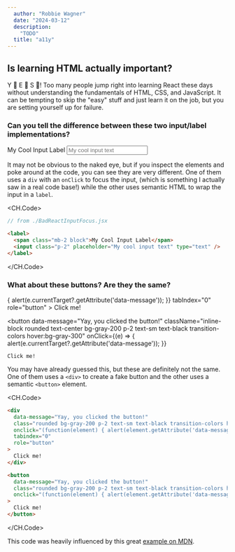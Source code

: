 ```yaml
---
  author: "Robbie Wagner"
  date: "2024-03-12"
  description:
    "TODO"
  title: "a11y"
---
```





## Is learning HTML actually important?

Y 👏 E 👏 S 👏! Too many people jump right into learning React these days
without understanding the fundamentals of HTML, CSS, and JavaScript. It can be
tempting to skip the "easy" stuff and just learn it on the job, but you are
setting yourself up for failure.

### Can you tell the difference between these two input/label implementations?

<div className="not-prose mb-4 py-4 grid grid-cols-1 gap-4 lg:grid-cols-2">
  <div>
    <BadReactInputFocus />
  </div>

  <div>
    <label>
      <span className="mb-2 block">My Cool Input Label</span>
      <input className="p-2" placeholder="My cool input text" type="text"/>
    </label>
  </div>
</div>

It may not be obvious to the naked eye, but if you inspect the elements and poke
around at the code, you can see they are very different. One of them uses a
`div` with an `onClick` to focus the input, (which is something I actually saw
in a real code base!) while the other uses semantic HTML to wrap the input in a
`label`.

<CH.Code>
```jsx BadReactInputFocus.jsx
// from ./BadReactInputFocus.jsx
```

```html accessible-html-input.html
<label>
  <span class="mb-2 block">My Cool Input Label</span>
  <input class="p-2" placeholder="My cool input text" type="text" />
</label>
```

</CH.Code>

### What about these buttons? Are they the same?

<div className="not-prose mb-4 py-4 grid grid-cols-1 gap-8 lg:grid-cols-2">
  <div
    data-message="Yay, you clicked the button!"
    className="inline-block text-center rounded bg-gray-200 p-2 text-sm text-black transition-colors hover:bg-gray-300"
    onClick={(e) => {
      alert(e.currentTarget?.getAttribute('data-message'));
    }}
    tabIndex="0"
    role="button"
  >
    Click me!
  </div>

  <button
    data-message="Yay, you clicked the button!"
    className="inline-block rounded text-center bg-gray-200 p-2 text-sm text-black transition-colors hover:bg-gray-300"
    onClick={(e) => {
      alert(e.currentTarget?.getAttribute('data-message'));
    }}
  >
    Click me!
  </button>
</div>

You may have already guessed this, but these are definitely not the same. One of
them uses a `<div>` to create a fake button and the other uses a semantic
`<button>` element.

<CH.Code>
```html fake-buttons.html
<div
  data-message="Yay, you clicked the button!"
  class="rounded bg-gray-200 p-2 text-sm text-black transition-colors hover:bg-gray-300"
  onclick="(function(element) { alert(element.getAttribute('data-message')); })(this)"
  tabindex="0"
  role="button"
>
  Click me!
</div>
```

```html semantic-buttons.html
<button
  data-message="Yay, you clicked the button!"
  class="rounded bg-gray-200 p-2 text-sm text-black transition-colors hover:bg-gray-300"
  onclick="(function(element) { alert(element.getAttribute('data-message')); })(this)"
>
  Click me!
</button>
```

</CH.Code>

This code was heavily influenced by this great
[example on MDN](https://developer.mozilla.org/en-US/docs/Learn/Accessibility/HTML#ui_controls).
